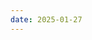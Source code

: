 ```yaml
---
date: 2025-01-27
---
```



<HeaderSimpleText text="somthing about 1/27" />
<CoverImgA
  title="スタッズ・ターケルの絶版本に初対面"
  image="/img/blog/2025/IMG_7391.jpg"
  caption="京都府立図書館で借りた初版のスタッズ・ターケル『仕事！』。ところどころ破れ、少し変色したカバーに迫力が宿る。"
/>
<VerticalText
  body="インタビューについての圧倒的な教科書 スタッズ・ターケルの『仕事！』に初対面。予想よりもさらに大きくて、かつ分厚い本だった。先に借りていた、同じくターケルの『インタビューという仕事』のような活版印刷な雰囲気がなかったのは、ちょっと残念。出版年は『仕事！』の方が古いのに、なぜだろうか。  
イントロダクションから長いが既におもしろい。この本が書かれた当時は、機械化・自動化によって、職人から、労働者へと求められるものが変わっていった時代だったのかもしれないが、この変化は現代の AI の進化とも共通点がありそうで興味深い。  
ついに Git にリポジトリも作成し、まずはつくっていく過程をブログとして書いていこうと思う。"
/>
<GridImages
  images={["/img/blog/2025/IMG_7395.jpeg", "/img/blog/2025/IMG_7393.jpeg"]}
  captions={[
    "705ページのページだけではなく、本文は圧巻の二段組。130人を超える様々な働く人の仕事に関するインタビューが収められている。",
    "現在は使われていない貸し出し表のスタンプが趣深い。昭和58年から平成9年まで押されている。押す位置がブレたり、少し傾いたり、そのランダム性がおもしろい。",
  ]}
/>
